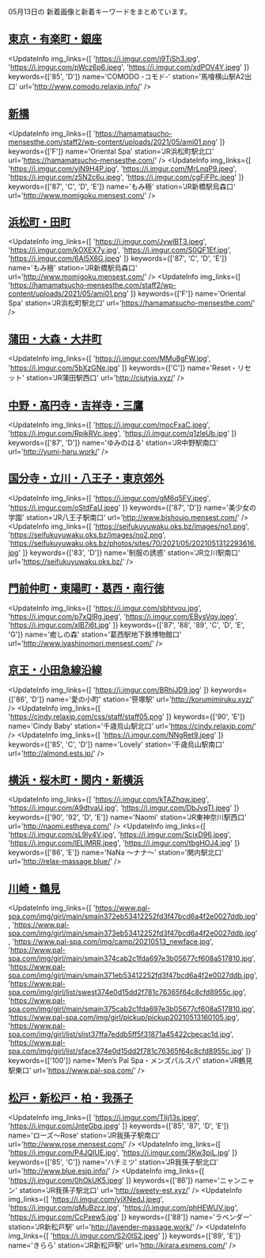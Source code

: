 

05月13日の
新着画像と新着キーワードをまとめています。

<DmmAffiliateIns />

## [東京・有楽町・銀座](/busty/0090)
<UpdateInfo
    img_links={[
    'https://i.imgur.com/j9TiSh3.jpg',
    'https://i.imgur.com/pWcz6p6.jpeg',
    'https://i.imgur.com/xdPOV4Y.jpeg'
    ]}
    keywords={['85', 'D']}
    name='COMODO -コモド-'
    station='馬喰横山駅A2出口'
    url='http://www.comodo.relaxjp.info/'
/>
<DmmAffiliateIns />

## [新橋](/busty/0100)
<UpdateInfo
    img_links={[
    'https://hamamatsucho-mensesthe.com/staff2/wp-content/uploads/2021/05/ami01.png'
    ]}
    keywords={['F']}
    name='Oriental Spa'
    station='JR浜松町駅北口'
    url='https://hamamatsucho-mensesthe.com/'
/>
<UpdateInfo
    img_links={[
    'https://i.imgur.com/yjN9H4P.jpg',
    'https://i.imgur.com/MrLnqP9.jpeg',
    'https://i.imgur.com/z5N2c6u.jpeg',
    'https://i.imgur.com/cgFjFPc.jpeg'
    ]}
    keywords={['87', 'C', 'D', 'E']}
    name='もみ極'
    station='JR新橋駅烏森口'
    url='http://www.momigoku.mensest.com/'
/>
<DmmAffiliateIns />

## [浜松町・田町](/busty/0110)
<UpdateInfo
    img_links={[
    'https://i.imgur.com/JvwlBT3.jpeg',
    'https://i.imgur.com/kOXEX7y.jpg',
    'https://i.imgur.com/S0QF1Ef.jpg',
    'https://i.imgur.com/6Al5X6G.jpeg'
    ]}
    keywords={['87', 'C', 'D', 'E']}
    name='もみ極'
    station='JR新橋駅烏森口'
    url='http://www.momigoku.mensest.com/'
/>
<UpdateInfo
    img_links={[
    'https://hamamatsucho-mensesthe.com/staff2/wp-content/uploads/2021/05/ami01.png'
    ]}
    keywords={['F']}
    name='Oriental Spa'
    station='JR浜松町駅北口'
    url='https://hamamatsucho-mensesthe.com/'
/>
<DmmAffiliateIns />

## [蒲田・大森・大井町](/busty/0121)
<UpdateInfo
    img_links={[
    'https://i.imgur.com/MMu8gFW.jpg',
    'https://i.imgur.com/5bXzGNe.jpg'
    ]}
    keywords={['C']}
    name='Reset・リセット'
    station='JR蒲田駅西口'
    url='http://ciutyia.xyz/'
/>
<DmmAffiliateIns />

## [中野・高円寺・吉祥寺・三鷹](/busty/0180)
<UpdateInfo
    img_links={[
    'https://i.imgur.com/mocFxaC.jpeg',
    'https://i.imgur.com/RpikRVc.jpeg',
    'https://i.imgur.com/q1zleUb.jpg'
    ]}
    keywords={['87', 'D']}
    name='ゆみのはる'
    station='JR中野駅南口'
    url='http://yumi-haru.work/'
/>
<DmmAffiliateIns />

## [国分寺・立川・八王子・東京郊外](/busty/0200)
<UpdateInfo
    img_links={[
    'https://i.imgur.com/gM6q5FV.jpeg',
    'https://i.imgur.com/oStdFaU.jpeg'
    ]}
    keywords={['87', 'D']}
    name='美少女の学園'
    station='JR八王子駅南口'
    url='http://www.bishoujo.mensest.com/'
/>
<UpdateInfo
    img_links={[
    'https://seifukuyuwaku.oks.bz/images/no1.png',
    'https://seifukuyuwaku.oks.bz/images/no2.png',
    'https://seifukuyuwaku.oks.bz/photos/sites/70/2021/05/2021051312293616.jpg'
    ]}
    keywords={['83', 'D']}
    name='制服の誘惑'
    station='JR立川駅南口'
    url='https://seifukuyuwaku.oks.bz/'
/>
<DmmAffiliateIns />

## [門前仲町・東陽町・葛西・南行徳](/busty/0240)
<UpdateInfo
    img_links={[
    'https://i.imgur.com/sbhtvou.jpg',
    'https://i.imgur.com/p7xQlRg.jpeg',
    'https://i.imgur.com/EBysVqy.jpeg',
    'https://i.imgur.com/xlB7i6t.jpg'
    ]}
    keywords={['87', '88', '89', 'C', 'D', 'E', 'G']}
    name='癒しの森'
    station='葛西駅地下鉄博物館口'
    url='http://www.iyashinomori.mensest.com/'
/>
<DmmAffiliateIns />

## [京王・小田急線沿線](/busty/0260)
<UpdateInfo
    img_links={[
    'https://i.imgur.com/BRhjJD9.jpg'
    ]}
    keywords={['86', 'D']}
    name='愛の小町'
    station='笹塚駅'
    url='http://korumimiruku.xyz/'
/>
<UpdateInfo
    img_links={[
    'https://cindy.relaxjp.com/css/staff/staff05.png'
    ]}
    keywords={['90', 'E']}
    name='Cindy Baby'
    station='千歳烏山駅北口'
    url='https://cindy.relaxjp.com/'
/>
<UpdateInfo
    img_links={[
    'https://i.imgur.com/NNgRet9.jpeg'
    ]}
    keywords={['85', 'C', 'D']}
    name='Lovely'
    station='千歳烏山駅南口'
    url='http://almond.ests.jp/'
/>
<DmmAffiliateIns />

## [横浜・桜木町・関内・新横浜](/busty/0310)
<UpdateInfo
    img_links={[
    'https://i.imgur.com/kTAZhqw.jpeg',
    'https://i.imgur.com/A9dtvaU.jpg',
    'https://i.imgur.com/DbJvqTI.jpeg'
    ]}
    keywords={['90', '92', 'D', 'E']}
    name='Naomi'
    station='JR東神奈川駅西口'
    url='http://naomi.estheya.com/'
/>
<UpdateInfo
    img_links={[
    'https://i.imgur.com/sL9ly4V.jpg',
    'https://i.imgur.com/ScixD96.jpeg',
    'https://i.imgur.com/lELlMRR.jpeg',
    'https://i.imgur.com/tbgHOJ4.jpg'
    ]}
    keywords={['86', 'E']}
    name='NaNa ～ナナ～'
    station='関内駅北口'
    url='http://relax-massage.blue/'
/>
<DmmAffiliateIns />

## [川崎・鶴見](/busty/0320)
<UpdateInfo
    img_links={[
    'https://www.pal-spa.com/img/girl/main/smain372eb53412252fd3f47bcd6a4f2e0027ddb.jpg',
    'https://www.pal-spa.com/img/girl/main/smain373eb53412252fd3f47bcd6a4f2e0027ddb.jpg',
    'https://www.pal-spa.com/img/camp/20210513_newface.jpg',
    'https://www.pal-spa.com/img/girl/main/smain374cab2c1fda697e3b05677cf608a517810.jpg',
    'https://www.pal-spa.com/img/girl/main/smain371eb53412252fd3f47bcd6a4f2e0027ddb.jpg',
    'https://www.pal-spa.com/img/girl/list/swest374e0d15dd2f781c76365f64c8cfd8955c.jpg',
    'https://www.pal-spa.com/img/girl/main/smain375cab2c1fda697e3b05677cf608a517810.jpg',
    'https://www.pal-spa.com/img/girl/pickup/pickup20210513160105.jpg',
    'https://www.pal-spa.com/img/girl/list/slist37ffa7eddb5ff5f31871a45422cbecac1d.jpg',
    'https://www.pal-spa.com/img/girl/list/sface374e0d15dd2f781c76365f64c8cfd8955c.jpg'
    ]}
    keywords={['100']}
    name='Men’s Pal Spa・メンズパルスパ'
    station='JR鶴見駅東口'
    url='https://www.pal-spa.com/'
/>
<DmmAffiliateIns />

## [松戸・新松戸・柏・我孫子](/busty/0520)
<UpdateInfo
    img_links={[
    'https://i.imgur.com/TIij13s.jpeg',
    'https://i.imgur.com/JnteGbq.jpeg'
    ]}
    keywords={['85', '87', 'D', 'E']}
    name='ローズ～Rose'
    station='JR我孫子駅南口'
    url='http://www.rose.mensest.com/'
/>
<UpdateInfo
    img_links={[
    'https://i.imgur.com/P4JQIUE.jpg',
    'https://i.imgur.com/3Kw3pjL.jpg'
    ]}
    keywords={['85', 'C']}
    name='ハチミツ'
    station='JR我孫子駅北口'
    url='http://www.blue.esjp.info/'
/>
<UpdateInfo
    img_links={[
    'https://i.imgur.com/0hOkUK5.jpeg'
    ]}
    keywords={['86']}
    name='ニャンニャン'
    station='JR我孫子駅北口'
    url='http://sweety-est.xyz/'
/>
<UpdateInfo
    img_links={[
    'https://i.imgur.com/yjXNedJ.jpeg',
    'https://i.imgur.com/qMuBzcz.jpg',
    'https://i.imgur.com/phHEWUV.jpg',
    'https://i.imgur.com/CcPxew5.jpg'
    ]}
    keywords={['88']}
    name='ラベンダー'
    station='JR新松戸駅'
    url='http://lavender-massage.work/'
/>
<UpdateInfo
    img_links={[
    'https://i.imgur.com/S2i0lS2.jpeg'
    ]}
    keywords={['89', 'E']}
    name='きらら'
    station='JR新松戸駅'
    url='http://kirara.esmens.com/'
/>
<DmmAffiliateIns />

<DmmAffiliateScript />
